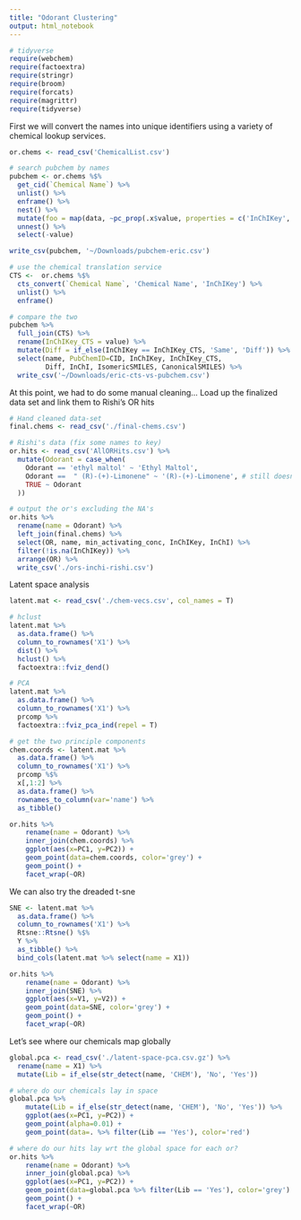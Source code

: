 ```yaml
---
title: "Odorant Clustering"
output: html_notebook
---
```


```r
# tidyverse
require(webchem)
require(factoextra)
require(stringr)
require(broom)
require(forcats)
require(magrittr)
require(tidyverse)
```

First we will convert the names into unique identifiers using a variety of chemical lookup services. 

```r
or.chems <- read_csv('ChemicalList.csv')

# search pubchem by names
pubchem <- or.chems %$% 
  get_cid(`Chemical Name`) %>%
  unlist() %>% 
  enframe() %>% 
  nest() %>% 
  mutate(foo = map(data, ~pc_prop(.x$value, properties = c('InChIKey', 'InChI', 'CanonicalSMILES', 'IsomericSMILES')))) %>%
  unnest() %>%
  select(-value)

write_csv(pubchem, '~/Downloads/pubchem-eric.csv')

# use the chemical translation service
CTS <-  or.chems %$% 
  cts_convert(`Chemical Name`, 'Chemical Name', 'InChIKey') %>%
  unlist() %>% 
  enframe()

# compare the two
pubchem %>% 
  full_join(CTS) %>% 
  rename(InChIKey_CTS = value) %>%
  mutate(Diff = if_else(InChIKey == InChIKey_CTS, 'Same', 'Diff')) %>% 
  select(name, PubChemID=CID, InChIKey, InChIKey_CTS, 
         Diff, InChI, IsomericSMILES, CanonicalSMILES) %>%
  write_csv('~/Downloads/eric-cts-vs-pubchem.csv')
```

At this point, we had to do some manual cleaning... Load up the finalized data set and link them to Rishi's OR hits

```r
# Hand cleaned data-set
final.chems <- read_csv('./final-chems.csv')

# Rishi's data (fix some names to key)
or.hits <- read_csv('AllORHits.csv') %>%
  mutate(Odorant = case_when(
    Odorant == 'ethyl maltol' ~ 'Ethyl Maltol',
    Odorant ==  " (R)-(+)-Limonene" ~ '(R)-(+)-Limonene', # still doesnt quite work..
    TRUE ~ Odorant
  ))

# output the or's excluding the NA's
or.hits %>% 
  rename(name = Odorant) %>% 
  left_join(final.chems) %>% 
  select(OR, name, min_activating_conc, InChIKey, InChI) %>%
  filter(!is.na(InChIKey)) %>% 
  arrange(OR) %>%
  write_csv('./ors-inchi-rishi.csv')
```

Latent space analysis
```r
latent.mat <- read_csv('./chem-vecs.csv', col_names = T)

# hclust
latent.mat %>% 
  as.data.frame() %>%
  column_to_rownames('X1') %>%
  dist() %>%
  hclust() %>%
  factoextra::fviz_dend()

# PCA
latent.mat %>% 
  as.data.frame() %>%
  column_to_rownames('X1') %>%
  prcomp %>%
  factoextra::fviz_pca_ind(repel = T)

# get the two principle components
chem.coords <- latent.mat %>% 
  as.data.frame() %>%
  column_to_rownames('X1') %>%
  prcomp %$%
  x[,1:2] %>%
  as.data.frame() %>%
  rownames_to_column(var='name') %>%
  as_tibble() 

or.hits %>%
    rename(name = Odorant) %>%
    inner_join(chem.coords) %>%
    ggplot(aes(x=PC1, y=PC2)) +
    geom_point(data=chem.coords, color='grey') +
    geom_point() +
    facet_wrap(~OR)
```

We can also try the dreaded t-sne

```r
SNE <- latent.mat %>% 
  as.data.frame() %>%
  column_to_rownames('X1') %>%
  Rtsne::Rtsne() %$%
  Y %>%
  as_tibble() %>%
  bind_cols(latent.mat %>% select(name = X1))

or.hits %>%
    rename(name = Odorant) %>%
    inner_join(SNE) %>%
    ggplot(aes(x=V1, y=V2)) +
    geom_point(data=SNE, color='grey') +
    geom_point() +
    facet_wrap(~OR)
```

Let's see where our chemicals map globally

```r
global.pca <- read_csv('./latent-space-pca.csv.gz') %>%
  rename(name = X1) %>%
  mutate(Lib = if_else(str_detect(name, 'CHEM'), 'No', 'Yes')) 

# where do our chemicals lay in space
global.pca %>%
    mutate(Lib = if_else(str_detect(name, 'CHEM'), 'No', 'Yes')) %>% 
    ggplot(aes(x=PC1, y=PC2)) +
    geom_point(alpha=0.01) +
    geom_point(data=. %>% filter(Lib == 'Yes'), color='red')

# where do our hits lay wrt the global space for each or?
or.hits %>%
    rename(name = Odorant) %>% 
    inner_join(global.pca) %>%
    ggplot(aes(x=PC1, y=PC2)) +
    geom_point(data=global.pca %>% filter(Lib == 'Yes'), color='grey') +
    geom_point() +
    facet_wrap(~OR)
```